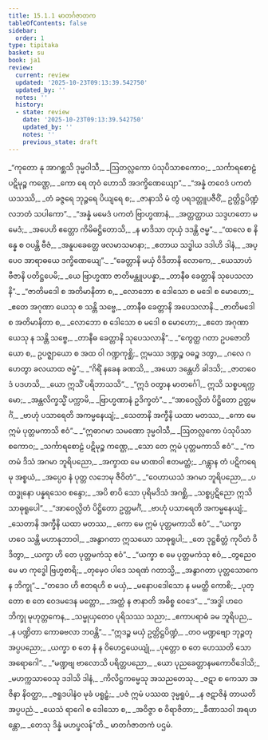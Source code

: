 ```yaml
---
title: 15.1.1 မာတင်္ဂဇာတက
tableOfContents: false
sidebar:
  order: 1
type: tipitaka
basket: su
book: ja1
review:
  current: review
  updated: '2025-10-23T09:13:39.542750'
  updated_by: ''
  notes: ''
  history:
  - state: review
    date: '2025-10-23T09:13:39.542750'
    updated_by: ''
    notes: ''
    previous_state: draft
---
```



<ReviewStatus review={frontmatter.review} showDetails={true} />

<HypothesisAnnotation frontmatter={frontmatter} />

<DynamicBreadcrumb />

<Division number="1" book="ja1" e="ch" v="22" p="309">

<Paragraph number="2853" type="verses" book="ja1">
_“ကုတော နု အာဂစ္ဆသိ ဒုမ္မဝါသီ,_  
_ဩတလ္လကော ပံသုပိသာစကောဝ;_  
_သင်္ကာရစောဠံ ပဋိမုဉ္စ ကဏ္ဌေ,_  
_ကော ရေ တုဝံ ဟောသိ အဒက္ခိဏေယျော”._  

</Paragraph>

</Division>
<Division number="2" book="ja1" e="ch" v="22" p="309">

<Paragraph number="2854" type="verses" book="ja1">
_“အန္နံ တဝေဒံ ပကတံ ယသဿိ,_  
_တံ ခဇ္ဇရေ ဘုဉ္ဇရေ ပိယျရေ စ;_  
_ဇာနာသိ မံ တွံ ပရဒတ္တူပဇီဝိံ,_  
ဥတ္တိဋ္ဌပိဏ္ဍံ လဘတံ သပါကော”._  

</Paragraph>

</Division>
<Division number="3" book="ja1" e="ch" v="22" p="358">

<Paragraph number="2855" type="verses" book="ja1">
_“အန္နံ မမေဒံ ပကတံ ဗြာဟ္မဏာနံ,_  
_အတ္တတ္ထာယ သဒ္ဒဟတော မမေဒံ;_  
_အပေဟိ ဧတ္တော ကိမိဓဋ္ဌိတောသိ,_  
_န မာဒိသာ တုယှံ ဒဒန္တိ ဇမ္မ”._  

</Paragraph>

</Division>
<Division number="4" book="ja1" e="ch" v="22" p="309">

<Paragraph number="2856" type="verses" book="ja1">
_“ထလေ စ နိန္နေ စ ဝပန္တိ ဗီဇံ,_  
_အနူပခေတ္တေ ဖလမာသမာနာ;_  
_ဧတာယ သဒ္ဓါယ ဒဒါဟိ ဒါနံ,_  
_အပ္ပေဝ အာရာဓယေ ဒက္ခိဏေယျေ”._  

</Paragraph>

</Division>
<Division number="5" book="ja1" e="ch" v="22" p="309">

<Paragraph number="2857" type="verses" book="ja1">
_“ခေတ္တာနိ မယှံ ဝိဒိတာနိ လောကေ,_  
_ယေသာဟံ ဗီဇာနိ ပတိဋ္ဌပေမိ;_  
_ယေ ဗြာဟ္မဏာ ဇာတိမန္တူပပန္နာ,_  
_တာနီဓ ခေတ္တာနိ သုပေသလာနိ”._  

</Paragraph>

</Division>
<Division number="6" book="ja1" e="ch" v="22" p="309">

<Paragraph number="2858" type="verses" book="ja1">
_“ဇာတိမဒေါ စ အတိမာနိတာ စ,_  
_လောဘော စ ဒေါသော စ မဒေါ စ မောဟော;_  
_ဧတေ အဂုဏာ ယေသု စ သန္တိ သဗ္ဗေ,_  
_တာနီဓ ခေတ္တာနိ အပေသလာနိ._  

</Paragraph>

</Division>
<Division number="7" book="ja1" e="ch" v="22" p="310">

<Paragraph number="2859" type="verses" book="ja1">
_ဇာတိမဒေါ စ အတိမာနိတာ စ,_  
_လောဘော စ ဒေါသော စ မဒေါ စ မောဟော;_  
_ဧတေ အဂုဏာ ယေသု န သန္တိ သဗ္ဗေ,_  
_တာနီဓ ခေတ္တာနိ သုပေသလာနိ”._  

</Paragraph>

</Division>
<Division number="8" book="ja1" e="ch" v="22" p="310">

<Paragraph number="2860" book="ja1">
_“ကွေတ္ထ ဂတာ ဥပဇောတိယော စ,_  
ဥပဇ္ဈာယော စ အထ ဝါ ဂဏ္ဍကုစ္ဆိ;_  
ဣမဿ ဒဏ္ဍဉ္စ ဝဓဉ္စ ဒတွာ,_  
_ဂလေ ဂဟေတွာ ခလယာထ ဇမ္မံ”._  

</Paragraph>

</Division>
<Division number="9" book="ja1" e="ch" v="22" p="310">

<Paragraph number="2861" type="verses" book="ja1">
_“ဂိရိံ နခေန ခဏသိ,_  
_အယော ဒန္တေဟိ ခါဒသိ;_  
_ဇာတဝေဒံ ပဒဟသိ,_  
_ယော ဣသိံ ပရိဘာသသိ”._  

</Paragraph>

</Division>
<Division number="10" book="ja1" e="ch" v="22" p="310">

<Paragraph number="2862" type="verses" book="ja1">
_“ဣဒံ ဝတွာန မာတင်္ဂေါ,_  
ဣသိ သစ္စပရက္ကမော;_  
_အန္တလိက္ခသ္မိံ ပက္ကာမိ,_  
_ဗြာဟ္မဏာနံ ဥဒိက္ခတံ”._  

</Paragraph>

</Division>
<Division number="11" book="ja1" e="ch" v="22" p="310">

<Paragraph number="2863" type="verses" book="ja1">
_“အာဝေလ္လိတံ ပိဋ္ဌိတော ဥတ္တမင်္ဂံ,_  
_ဗာဟုံ ပသာရေတိ အကမ္မနေယျံ;_  
_သေတာနိ အက္ခီနိ ယထာ မတဿ,_  
_ကော မေ ဣမံ ပုတ္တမကာသိ ဧဝံ”._  

</Paragraph>

</Division>
<Division number="12" book="ja1" e="ch" v="22" p="310">

<Paragraph number="2864" type="verses" book="ja1">
_“ဣဓာဂမာ သမဏော ဒုမ္မဝါသီ,_  
_ဩတလ္လကော ပံသုပိသာစကောဝ;_  
_သင်္ကာရစောဠံ ပဋိမုဉ္စ ကဏ္ဌေ,_  
_သော တေ ဣမံ ပုတ္တမကာသိ ဧဝံ”._  

</Paragraph>

</Division>
<Division number="13" book="ja1" e="ch" v="22" p="310">

<Paragraph number="2865" type="verses" book="ja1">
_“ကတမံ ဒိသံ အဂမာ ဘူရိပညော,_  
_အက္ခာထ မေ မာဏဝါ ဧတမတ္ထံ;_  
_ဂန္တွာန တံ ပဋိကရေမု အစ္စယံ,_  
_အပ္ပေဝ နံ ပုတ္တ လဘေမု ဇီဝိတံ”._  

</Paragraph>

</Division>
<Division number="14" book="ja1" e="ch" v="22" p="311">

<Paragraph number="2866" type="verses" book="ja1">
_“ဝေဟာယသံ အဂမာ ဘူရိပညော,_  
_ပထဒ္ဓုနော ပန္နရသေဝ စန္ဒော;_  
_အပိ စာပိ သော ပုရိမဒိသံ အဂစ္ဆိ,_  
_သစ္စပ္ပဋိညော ဣသိ သာဓုရူပေါ”._  

</Paragraph>

</Division>
<Division number="15" book="ja1" e="ch" v="22" p="311">

<Paragraph number="2867" type="verses" book="ja1">
_“အာဝေလ္လိတံ ပိဋ္ဌိတော ဥတ္တမင်္ဂံ,_  
_ဗာဟုံ ပသာရေတိ အကမ္မနေယျံ;_  
_သေတာနိ အက္ခီနိ ယထာ မတဿ,_  
_ကော မေ ဣမံ ပုတ္တမကာသိ ဧဝံ”._  

</Paragraph>

</Division>
<Division number="16" book="ja1" e="ch" v="22" p="311">

<Paragraph number="2868" type="verses" book="ja1">
_“ယက္ခာ ဟဝေ သန္တိ မဟာနုဘာဝါ,_  
_အနွာဂတာ ဣသယော သာဓုရူပါ;_  
_တေ ဒုဋ္ဌစိတ္တံ ကုပိတံ ဝိဒိတွာ,_  
_ယက္ခာ ဟိ တေ ပုတ္တမကံသု ဧဝံ”._  

</Paragraph>

</Division>
<Division number="17" book="ja1" e="ch" v="22" p="311">

<Paragraph number="2869" type="verses" book="ja1">
_“ယက္ခာ စ မေ ပုတ္တမကံသု ဧဝံ,_  
_တွညေဝ မေ မာ ကုဒ္ဓေါ ဗြဟ္မစာရိ;_  
_တုမှေဝ ပါဒေ သရဏံ ဂတာသ္မိ,_  
_အနွာဂတာ ပုတ္တသောကေန ဘိက္ခု”._  

</Paragraph>

</Division>
<Division number="18" book="ja1" e="ch" v="22" p="311">

<Paragraph number="2870" type="verses" book="ja1">
_“တဒေဝ ဟိ ဧတရဟိ စ မယှံ,_  
_မနောပဒေါသော န မမတ္ထိ ကောစိ;_  
_ပုတ္တော စ တေ ဝေဒမဒေန မတ္တော,_  
_အတ္ထံ န ဇာနာတိ အဓိစ္စ ဝေဒေ”._  

</Paragraph>

</Division>
<Division number="19" book="ja1" e="ch" v="22" p="311">

<Paragraph number="2871" type="verses" book="ja1">
_“အဒ္ဓါ ဟဝေ ဘိက္ခု မုဟုတ္တကေန,_  
_သမ္မုယှတေဝ ပုရိသဿ သညာ;_  
_ဧကာပရာဓံ ခမ ဘူရိပည,_  
_န ပဏ္ဍိတာ ကောဓဗလာ ဘဝန္တိ”._  

</Paragraph>

</Division>
<Division number="20" book="ja1" e="ch" v="22" p="311">

<Paragraph number="2872" type="verses" book="ja1">
_“ဣဒဉ္စ မယှံ ဥတ္တိဋ္ဌပိဏ္ဍံ,_  
_တဝ မဏ္ဍဗျော ဘုဉ္ဇတု အပ္ပပညော;_  
_ယက္ခာ စ တေ နံ န ဝိဟေဌယေယျုံ,_  
_ပုတ္တော စ တေ ဟေဿတိ သော အရောဂေါ”._  

</Paragraph>

</Division>
<Division number="21" book="ja1" e="ch" v="22" p="312">

<Paragraph number="2873" type="verses" book="ja1">
_“မဏ္ဍဗျ ဗာလောသိ ပရိတ္တပညော,_  
_ယော ပုညခေတ္တာနမကောဝိဒေါသိ;_  
_မဟက္ကသာဝေသု ဒဒါသိ ဒါနံ,_  
_ကိလိဋ္ဌကမ္မေသု အသညတေသု._  

</Paragraph>

</Division>
<Division number="22" book="ja1" e="ch" v="22" p="312">

<Paragraph number="2874" type="verses" book="ja1">
_ဇဋာ စ ကေသာ အဇိနာ နိဝတ္ထာ,_  
_ဇရူဒပါနံဝ မုခံ ပရူဠှံ;_  
_ပဇံ ဣမံ ပဿထ ဒုမ္မရူပံ,_  
_န ဇဋာဇိနံ တာယတိ အပ္ပပညံ._  

</Paragraph>

</Division>
<Division number="23" book="ja1" e="ch" v="22" p="312">

<Paragraph number="2875" type="verses" book="ja1">
_ယေသံ ရာဂေါ စ ဒေါသော စ,_  
_အဝိဇ္ဇာ စ ဝိရာဇိတာ;_  
_ခီဏာသဝါ အရဟန္တော,_  
_တေသု ဒိန္နံ မဟပ္ဖလန်”တိ._  


</Paragraph>
</Division>

<Paragraph number="2876" type="center" book="ja1">
မာတင်္ဂဇာတကံ ပဌမံ.
</Paragraph>